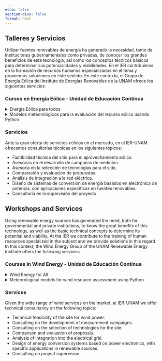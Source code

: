```yaml
---
echo: false
section-divs: false
format: html
---
```


::: {.content-visible when-profile="es"}

## Talleres y Servicios
<div class="texto">
  <p>Utilizar fuentes renovables de energía ha generado la necesidad, tanto de instituciones gubernamentales como privadas, de conocer los grandes beneficios de esta tecnología, así como los conceptos técnicos básicos para determinar sus potencialidades y viabilidades. En el IER contribuimos en la formación de recursos humanos especializados en el tema y proveemos soluciones en éste sentido. En este contexto, el Grupo de Energía Eólica del Instituto de Energías Renovables de la UNAM ofrece los siguientes servicios:</p>
  </div>

### Cursos en Energía Eólica - Unidad de Educación Contínua

<details>
<summary>Energía Eólica para todos</summary>

#### Nombre del curso:

Energía Eólica

Responsables del curso:

- [Dr. Osvaldo Rodríguez Hernández](mailto:osroh@ier.unam.mx) 

#### Objetivo General

Al termino del curso, se habrán abordado los conceptos técnicos fundamentales para relacionados con la Energía Eólica.

#### Objetivos Particulares

- Conocer el contexto nacional y mundial de la Energía Eólica.
- Identificar la metodología y requerimientos básicos para el desarrollo de proyectos eólicos.
- Conocer los sub-sistemas de un así como  los principios mecánicos y aerodinámicos básicos de un aerogenerador.
- Conocer las principales estrategias de integración a la red eléctrica.

#### Temario
1. Antecedentes de la Energía Eólica
2. Conceptos básicos para la evaluación tecno-económica de un proyecto eólico.
3. Principios básicos de extracción de energía del viento. 
4. Principios técnicos básicos de los componentes mecánicos y aerodinámicos de los aerogeneradores.
5. Principios básicos para la integración a  la red de los sistemas eólicos.

A quién va dirigido: Dirigido a profesionistas,  ejecutivos y tomadores de decisión interesados en los aspectos técnicos fundamentales en energía eólica.

**Horas del curso:** de 20 a 40 horas.

**Numero de participantes:** Flexible y adecuado a las necesidades del solicitante.

**Material que incluye:** Material complementario de curso.

Mayores Informes en la Secretaría de Educación Continua al correo: [uec@ier.unam.mx](mailto:uec@ier.unam.mx)

Al término del curso se entregarán constancias de participación.

</details>


<details>
<summary> Modelos meteorológicos para la evaluación del recurso eólico usando Python</summary>

Aquí va el texto que estará oculto hasta que el usuario haga clic en el título desplegable.

Puedes incluir todo tipo de contenido, como texto, imágenes, tablas, etc.

</details>

### Servicios
Ante la gran oferta de servicios eólicos en el mercado, en el IER-UNAM ofrecemos consultorías técnicas en los siguientes tópicos:

- Factibilidad técnica del sitio para el aprovechamiento eólico.
- Asesorías en el desarrollo de campañas de medición.
- Asesoría en la selección de tecnologías para el sitio.
- Comparación y evaluación de propuestas.
- Análisis de integración a la red eléctrica.
- Diseño de sistemas de conversión de energía basados en electrónica de potencia, con aplicaciones específicas en fuentes renovables.
- Consultoría en la supervisión del proyecto.

:::

::: {.content-visible when-profile="en"}

## Workshops and Services
<div class="texto">
  <p>Using renewable energy sources has generated the need, both for governmental and private institutions, to know the great benefits of this technology, as well as the basic technical concepts to determine its potential and viability. At the IER we contribute to the training of human resources specialized in the subject and we provide solutions in this regard. In this context, the Wind Energy Group of the UNAM Renewable Energy Institute offers the following services:</p>
  </div>

### Courses in Wind Energy - Unidad de Educación Contínua

<details>
<summary>Wind Energy for All</summary>

#### Course name:

Energía Eólica

Course leaders:

- [PhD. Osvaldo Rodríguez Hernández](mailto:osroh@ier.unam.mx) 

#### General Objective

At the end of the course, the fundamental technical concepts related to Wind Energy will have been addressed.

#### Specific Objectives

- To understand the national and global context of Wind Energy.
- To identify the methodology and basic requirements for the development of wind projects.
- To understand the sub-systems as well as the basic mechanical and aerodynamic principles of a wind turbine.
- To understand the main strategies for integration into the electrical grid.

#### Syllabus
1. Background of Wind Energy
2. Basic concepts for the techno-economic evaluation of a wind energy project.
3. Basic principles of wind energy extraction.
4. Basic technical principles of the mechanical and aerodynamic components of wind turbines.
5. Basic principles for the integration of wind systems into the grid.

Who is it aimed at: Aimed at professionals, executives and decision makers interested in the fundamental technical aspects of wind energy.

**Course hours:** from 20 to 40 hours.

**Number of participants:** Flexible and adapted to the needs of the applicant.

**Material included:** Supplementary course material.

For more information, please contact the Secretaría de Educación Continua at: [uec@ier.unam.mx](mailto:uec@ier.unam.mx)

At the end of the course, certificates of participation will be issued.

</details>


<details>
<summary> Meteorological models for wind resource assessment using Python</summary>

This is where text will be hidden until the user clicks on the dropdown title.

You can include all kinds of content, such as text, images, tables, etc.

</details>

### Services
Given the wide range of wind services on the market, at IER-UNAM we offer technical consultancy on the following topics:

- Technical feasibility of the site for wind power.
- Consulting on the development of measurement campaigns.
- Consulting on the selection of technologies for the site.
- Comparison and evaluation of proposals.
- Analysis of integration into the electrical grid.
- Design of energy conversion systems based on power electronics, with specific applications in renewable sources.
- Consulting on project supervision.

:::